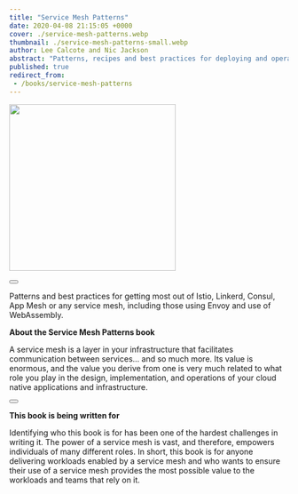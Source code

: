 ```yaml
---
title: "Service Mesh Patterns"
date: 2020-04-08 21:15:05 +0000
cover: ./service-mesh-patterns.webp
thumbnail: ./service-mesh-patterns-small.webp
author: Lee Calcote and Nic Jackson
abstract: "Patterns, recipes and best practices for deploying and operating service meshes."
published: true
redirect_from:
 - /books/service-mesh-patterns
---
```




<BookWrapper>

<div className="book">
  <a href="https://www.oreilly.com/library/view/service-mesh-patterns/9781492086444/">
    <img className="card" width="300px" src={service_mesh_pattern_book} align="center" />
  </a><div>&nbsp;</div>
  <Button primary className="banner-btn one pa-8" title="Get the Book" url="https://www.oreilly.com/library/view/service-mesh-patterns/9781492086444/" external="true"/>
</div>


<p>
  Patterns and best practices for getting most out of Istio, Linkerd, Consul, App Mesh or <Link to="/service-mesh-landscape">any service mesh</Link>, including those using Envoy and use of WebAssembly.
</p>

<p><strong>About the Service Mesh Patterns book</strong></p>

A service mesh is a layer in your infrastructure that facilitates communication between services… and so much more. Its value is enormous, and the value you derive from one is very much related to what role you play in the design, implementation, and operations of your cloud native applications and infrastructure.

<div className="center">
  <Button secondary className="banner-btn" title="Visit Service Mesh Patterns website" url="https://service-mesh-patterns.github.io/service-mesh-patterns/" external="true"/>
</div>

<p><strong>This book is being written for</strong></p>

Identifying who this book is for has been one of the hardest challenges in writing it. The power of a service mesh is vast, and therefore, empowers individuals of many different roles. In short, this book is for anyone delivering workloads enabled by a service mesh and who wants to ensure their use of a service mesh provides the most possible value to the workloads and teams that rely on it.

<br/>

<Table/>
<br />

</BookWrapper>
